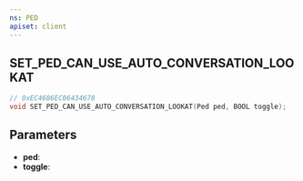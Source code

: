 ```yaml
---
ns: PED
apiset: client
---
```

## SET_PED_CAN_USE_AUTO_CONVERSATION_LOOKAT

```c
// 0xEC4686EC06434678
void SET_PED_CAN_USE_AUTO_CONVERSATION_LOOKAT(Ped ped, BOOL toggle);
```


## Parameters
* **ped**:
* **toggle**: